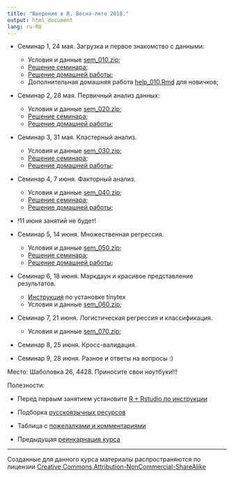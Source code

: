 ```yaml
---
title: "Введение в R. Весна-лето 2018."
output: html_document
lang: ru-RU
---
```


* Семинар 1, 24 мая. Загрузка и первое знакомство с данными:

    - Условия и данные [sem_010.zip](https://github.com/bdemeshev/r_intro_2/raw/master/archives/sem_010.zip);
    - [Решение семинара](http://bdemeshev.github.io/r_intro_2/seminar_010_solved.html);
    - [Решение домашней работы](http://bdemeshev.github.io/r_intro_2/hw_010_solutions.html);
    - Дополнительная домашняя работа [help_010.Rmd](http://bdemeshev.github.io/r_intro_2/help_010.Rmd) для новичков;

* Семинар 2, 28 мая. Первичный анализ данных:

    - Условия и данные [sem_020.zip](https://github.com/bdemeshev/r_intro_2/raw/master/archives/sem_020.zip);
    - [Решение семинара](http://bdemeshev.github.io/r_intro_2/seminar_020_solved.html);
    - [Решение домашней работы](http://bdemeshev.github.io/r_intro_2/hw_020_solutions.html);

* Семинар 3, 31 мая. Кластерный анализ.

    - Условия и данные [sem_030.zip](https://github.com/bdemeshev/r_intro_2/raw/master/archives/sem_030.zip);
    - [Решение семинара](http://bdemeshev.github.io/r_intro_2/seminar_030_solved.html);
    - [Решение домашней работы](http://bdemeshev.github.io/r_intro_2/hw_030_solutions.html);


* Семинар 4, 7 июня. Факторный анализ.

    - Условия и данные [sem_040.zip](https://github.com/bdemeshev/r_intro_2/raw/master/archives/sem_040.zip);
    - [Решение семинара](http://bdemeshev.github.io/r_intro_2/seminar_040_solved.html);
    - [Решение домашней работы](http://bdemeshev.github.io/r_intro_2/hw_040_solutions.html);

* !11 июня занятий не будет!

* Семинар 5, 14 июня. Множественная регрессия.

    - Условия и данные [sem_050.zip](https://github.com/bdemeshev/r_intro_2/raw/master/archives/sem_050.zip);
    - [Решение семинара](http://bdemeshev.github.io/r_intro_2/seminar_050_solved.html);
    - [Решение домашней работы](http://bdemeshev.github.io/r_intro_2/hw_050_solutions.html);

* Семинар 6, 18 июня. Маркдаун и красивое представление результатов.

    - [Инструкция](https://bdemeshev.github.io/installation/tinytex/tinytex.html) по установке tinytex
    - Условия и данные [sem_060.zip](https://github.com/bdemeshev/r_intro_2/raw/master/archives/sem_060.zip);

* Семинар 7, 21 июня. Логистическая регрессия и классификация.
    - Условия и данные [sem_070.zip](https://github.com/bdemeshev/r_intro_2/raw/master/archives/sem_070.zip);

* Семинар 8, 25 июня. Кросс-валидация.
* Семинар 9, 28 июня. Разное и ответы на вопросы :)




Место: Шаболовка 26, 4428. Приносите свои ноутбуки!!!


Полезности:

* Перед первым занятием установите [R + Rstudio по инструкции](http://bdemeshev.github.io/installation/r/R_installation.html)

* Подборка [русскоязычных ресурсов](https://github.com/bdemeshev/r_links)
* Таблица с [пожелалками и комментариями](http://docs.google.com/spreadsheets/d/15NOsoa23Cr56NzEi1AXf9ZmPHkCScq8cu35rf-selkk/edit)
* Предыдущая [реинкарнация курса](http://bdemeshev.github.io/r_socio_hse/)



<!--
это мы скроем, чтобы народ не пугался
* [stan / rstan](http://bdemeshev.github.io/installation/r_stan/r_stan_installation.html)
* [Atom](https://atom.io/)
* [Texlive](https://www.tug.org/texlive/)
* [Anaconda](https://www.continuum.io/downloads)
-->






-------
Созданные для данного курса материалы распространяются по лицензии [Creative Commons Attribution-NonCommercial-ShareAlike](http://creativecommons.org/licenses/by-nc-sa/3.0/deed.ru)

